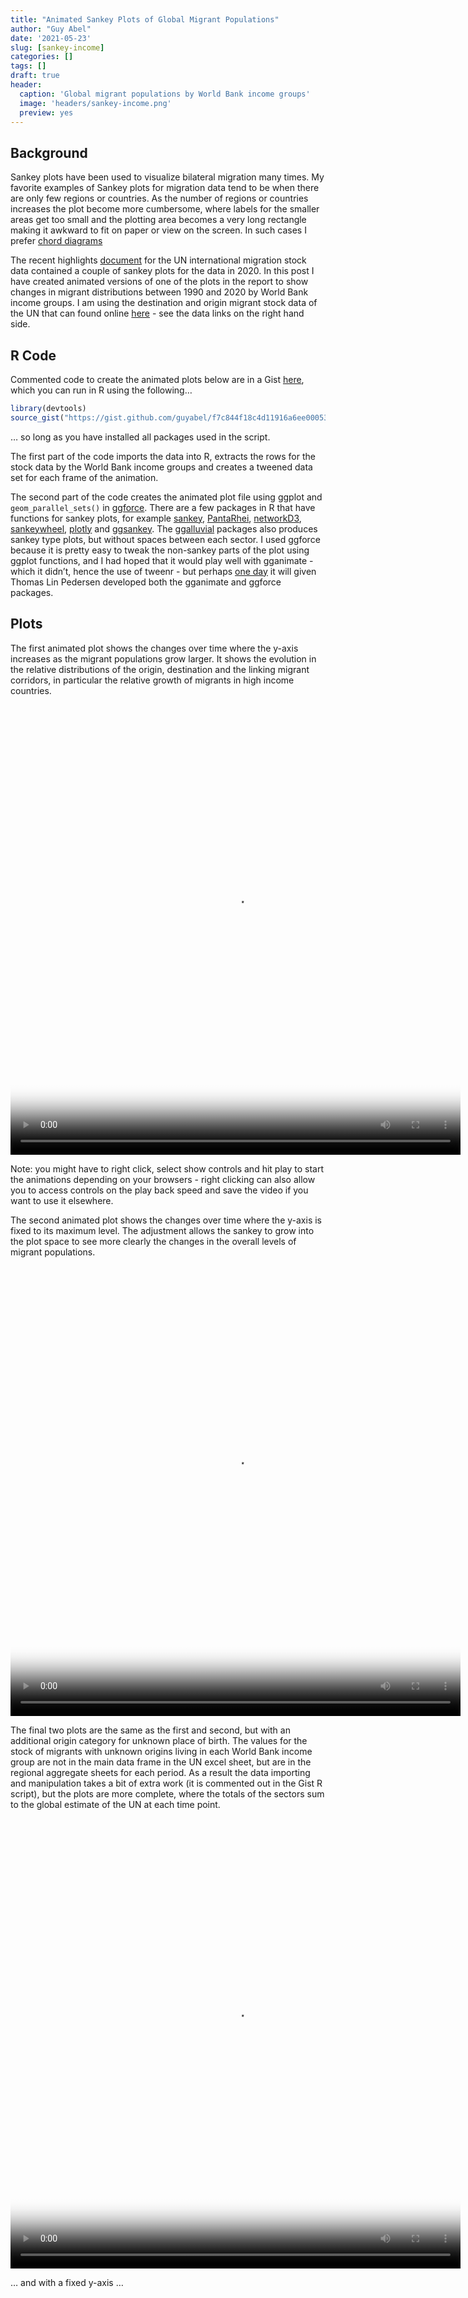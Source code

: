 ```yaml
---
title: "Animated Sankey Plots of Global Migrant Populations"
author: "Guy Abel"
date: '2021-05-23'
slug: [sankey-income]
categories: []
tags: []
draft: true
header:
  caption: 'Global migrant populations by World Bank income groups'
  image: 'headers/sankey-income.png'
  preview: yes
---
```


## Background

Sankey plots have been used to visualize bilateral migration many times. My favorite examples of Sankey plots for migration data tend to be when there are only few regions or countries. As the number of regions or countries increases the plot become more cumbersome, where labels for the smaller areas get too small and the plotting area becomes a very long rectangle making it awkward to fit on paper or view on the screen. In such cases I prefer [chord diagrams](https://guyabel.com/post/global-migrant-stocks/)

The recent highlights [document](https://www.un.org/development/desa/pd/sites/www.un.org.development.desa.pd/files/undesa_pd_2020_international_migration_highlights.pdf) for the UN international migration stock data contained a couple of sankey plots for the data in 2020. In this post I have created animated versions of one of the plots in the report to show changes in migrant distributions between 1990 and 2020 by World Bank income groups. I am using the destination and origin migrant stock data of the UN that can found online [here](https://www.un.org/development/desa/pd/content/international-migrant-stock) - see the data links on the right hand side. 

## R Code

Commented code to create the animated plots below are in a Gist [here](https://gist.github.com/guyabel/f7c844f18c4d11916a6ee000532d0e8e), which you can run in R using the following... 

```r
library(devtools)
source_gist("https://gist.github.com/guyabel/f7c844f18c4d11916a6ee000532d0e8e")
```

... so long as you have installed all packages used in the script.

The first part of the code imports the data into R, extracts the rows for the stock data by the World Bank income groups and creates a tweened data set for each frame of the animation. 

The second part of the code creates the animated plot file using ggplot and `geom_parallel_sets()` in [ggforce](https://ggforce.data-imaginist.com/reference/geom_parallel_sets.html). There are a few packages in R that have functions for sankey plots, for example [sankey](https://github.com/gaborcsardi/sankey#readme), [PantaRhei](https://cran.r-project.org/web/packages/PantaRhei/vignettes/panta-rhei.html), [networkD3](http://christophergandrud.github.io/networkD3/#sankey), [sankeywheel](https://cran.rstudio.com/web/packages/sankeywheel/vignettes/sankeywheel.html), [plotly](https://plotly.com/r/sankey-diagram/) and [ggsankey](https://github.com/davidsjoberg/ggsankey). The [ggalluvial](https://corybrunson.github.io/ggalluvial/) packages also produces sankey type plots, but without spaces between each sector. I used ggforce because it is pretty easy to tweak the non-sankey parts of the plot using ggplot functions, and  I had hoped that it would play well with gganimate - which it didn't, hence the use of tweenr - but perhaps [one day](https://github.com/thomasp85/ggforce/issues/235) it will given Thomas Lin Pedersen developed both the gganimate and ggforce packages.

## Plots

The first animated plot shows the changes over time where the y-axis increases as the migrant populations grow larger. It shows the evolution in the relative distributions of the origin, destination and the linking migrant corridors, in particular the relative growth of migrants in high income countries. 

<video loop="loop" width="720" height="720" poster="/img/sankey-income/abel-free.png" controls>
   <source src="/img/sankey-income/abel-free.mp4" type="video/mp4" />
</video>

Note: you might have to right click, select show controls and hit play to start the animations depending on your browsers - right clicking can also allow you to access controls on the play back speed and save the video if you want to use it elsewhere.

The second animated plot shows the changes over time where the y-axis is fixed to its maximum level. The adjustment allows the sankey to grow into the plot space to see more clearly the changes in the overall levels of migrant populations. 

<video loop="loop" width="720" height="720" poster="/img/sankey-income/abel-fixed.png" controls>
   <source src="/img/sankey-income/abel-fixed.mp4" type="video/mp4" />
</video>

The final two plots are the same as the first and second, but with an additional origin category for unknown place of birth. The values for the stock of migrants with unknown origins living in each World Bank income group are not in the main data frame in the UN excel sheet, but are in the regional aggregate sheets for each period. As a result the data importing and manipulation takes a bit of extra work (it is commented out in the Gist R script), but the plots are more complete, where the totals of the sectors sum to the global estimate of the UN at each time point. 

<video loop="loop" width="720" height="720" poster="/img/sankey-income/abel-free-unknown.png" controls>
  <source src="/img/sankey-income/abel-free-unknown.mp4" type="video/mp4" />
</video>

... and with a fixed y-axis ... 
<video loop="loop" width="720" height="720" poster="/img/sankey-income/abel-fixed-unknown.png" controls>
  <source src="/img/sankey-income/abel-fixed-unknown.mp4" type="video/mp4" />
</video>

